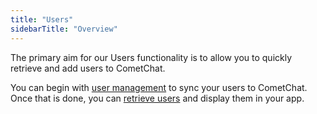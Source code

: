 ```yaml
---
title: "Users"
sidebarTitle: "Overview"
---
```




The primary aim for our Users functionality is to allow you to quickly retrieve and add users to CometChat.

You can begin with [user management](/sdk/javascript/user-management) to sync your users to CometChat. Once that is done, you can [retrieve users](/sdk/javascript/retrieve-users) and display them in your app.
